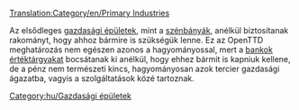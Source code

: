 [[Translation:Category/en/Primary Industries]]

Az elsődleges [[hu/Manual/Gazdasági épületek|gazdasági épületek]], mint a [[hu/Manual/Base Set/Industries/Szénbánya|szénbányák]], anélkül biztosítanak rakományt, hogy ahhoz bármire is szükségük lenne.  Ez az OpenTTD meghatározás nem egészen azonos a hagyományossal, mert a [[hu/Manual/Base Set/Industries/Bank|bankok]] [[hu/Manual/Base Set/Cargos/Értéktárgyak|értéktárgyakat]] bocsátanak ki anélkül, hogy ehhez bármit is kapniuk kellene, de a pénz nem természeti kincs, hagyományosan azok tercier gazdasági ágazatba, vagyis a szolgáltatások közé tartoznak.

[[Category:hu/Gazdasági épületek]]
